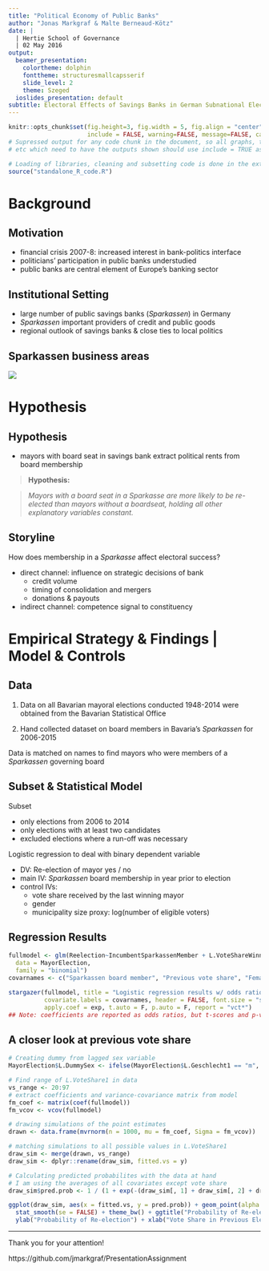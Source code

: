 ```yaml
---
title: "Political Economy of Public Banks"
author: "Jonas Markgraf & Malte Berneaud-Kötz"
date: |
  | Hertie School of Governance
  | 02 May 2016
output:
  beamer_presentation:
    colortheme: dolphin
    fonttheme: structuresmallcapsserif
    slide_level: 2
    theme: Szeged
  ioslides_presentation: default
subtitle: Electoral Effects of Savings Banks in German Subnational Elections
---
```


```r
knitr::opts_chunk$set(fig.height=3, fig.width = 5, fig.align = "center", fig.path='graphs/',
                      include = FALSE, warning=FALSE, message=FALSE, cache=TRUE)
# Supressed output for any code chunk in the document, so all graphs, tables,
# etc which need to have the outputs shown should use include = TRUE as an option
```

```r
# Loading of libraries, cleaning and subsetting code is done in the external R-script
source("standalone_R_code.R")
```


# Background
## Motivation

- financial crisis 2007-8: increased interest in bank-politics interface
- politicians' participation in public banks understudied
- public banks are central element of Europe's banking sector

## Institutional Setting

- large number of public savings banks (*Sparkassen*) in Germany
- *Sparkassen* important providers of credit and public goods
- regional outlook of savings banks & close ties to local politics

## Sparkassen business areas

![](SavingsBank_map.png)


# Hypothesis
## Hypothesis

- mayors with board seat in savings bank extract political rents from board membership

 > **Hypothesis:**

 > *Mayors with a board seat in a Sparkasse are more likely to be re-elected than mayors without a boardseat, holding all other explanatory variables constant.*

## Storyline

How does membership in a *Sparkasse* affect electoral success?

* direct channel: influence on strategic decisions of bank
     + credit volume
     + timing of consolidation and mergers
     + donations & payouts

* indirect channel: competence signal to constituency

# Empirical Strategy & Findings | Model & Controls

## Data
  1. Data on all Bavarian mayoral elections conducted 1948-2014 were obtained from the Bavarian Statistical Office

  2. Hand collected dataset on board members in Bavaria's *Sparkassen* for 2006-2015

    
Data is matched on names to find mayors who were members of a *Sparkassen* governing board

## Subset & Statistical Model
Subset

  + only elections from 2006 to 2014
  + only elections with at least two candidates
  + excluded elections where a run-off was necessary

Logistic regression to deal with binary dependent variable

  + DV: Re-election of mayor yes / no
  + main IV: *Sparkassen* board membership in year prior to election
  + control IVs:
    + vote share received by the last winning mayor
    + gender
    + municipality size proxy: log(number of eligible voters)

## Regression Results
```r
fullmodel <- glm(Reelection~IncumbentSparkassenMember + L.VoteShareWinner + L.Geschlecht1 + log(NumberEligVoter),
  data = MayorElection,
  family = "binomial")
covarnames <- c("Sparkassen board member", "Previous vote share", "Female", "Number eligible voters")
```

```r
stargazer(fullmodel, title = "Logistic regression results w/ odds ratios", dep.var.labels = "Re-election of mayor", 
          covariate.labels = covarnames, header = FALSE, font.size = "scriptsize", single.row = TRUE,
          apply.coef = exp, t.auto = F, p.auto = F, report = "vct*")
## Note: coefficients are reported as odds ratios, but t-scores and p-values are calculated using the underlying logit function, coefficients, and standard errors
```

## A closer look at previous vote share
```r
# Creating dummy from lagged sex variable
MayorElection$L.DummySex <- ifelse(MayorElection$L.Geschlecht1 == "m", 0, 1)

# Find range of L.VoteShare1 in data
vs_range <- 20:97
# extract coefficients and variance-covariance matrix from model
fm_coef <- matrix(coef(fullmodel))
fm_vcov <- vcov(fullmodel)

# drawing simulations of the point estimates
drawn <- data.frame(mvrnorm(n = 1000, mu = fm_coef, Sigma = fm_vcov))

# matching simulations to all possible values in L.VoteShare1
draw_sim <- merge(drawn, vs_range)
draw_sim <- dplyr::rename(draw_sim, fitted.vs = y)

# Calculating predicted probabilites with the data at hand
# I am using the averages of all covariates except vote share
draw_sim$pred.prob <- 1 / (1 + exp(-(draw_sim[, 1] + draw_sim[, 2] + draw_sim[, 3] * draw_sim[, 6] + draw_sim[, 4] * mean(MayorElection$L.DummySex) + draw_sim[, 5] * mean(log(MayorElection$NumberEligVoter), na.rm = TRUE))))
```

```r
ggplot(draw_sim, aes(x = fitted.vs, y = pred.prob)) + geom_point(alpha = 0.1) +
  stat_smooth(se = FALSE) + theme_bw() + ggtitle("Probability of Re-election across Previous Vote Shares") + 
  ylab("Probability of Re-election") + xlab("Vote Share in Previous Election")
```

----

Thank you for your attention!

https://github.com/jmarkgraf/PresentationAssignment